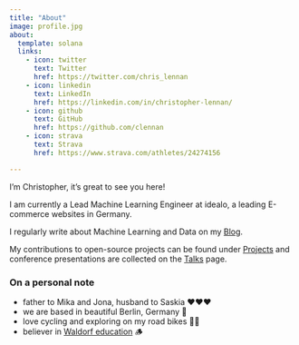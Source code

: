 ```yaml
---
title: "About"
image: profile.jpg
about:
  template: solana
  links:
    - icon: twitter
      text: Twitter
      href: https://twitter.com/chris_lennan
    - icon: linkedin
      text: LinkedIn
      href: https://linkedin.com/in/christopher-lennan/
    - icon: github
      text: GitHub
      href: https://github.com/clennan
    - icon: strava
      text: Strava
      href: https://www.strava.com/athletes/24274156

---
```


I'm Christopher, it's great to see you here!

I am currently a Lead Machine Learning Engineer at idealo, a leading E-commerce websites in Germany. 

I regularly write about Machine Learning and Data on my [Blog](./blog.html).

My contributions to open-source projects can be found under [Projects](./projects)
and conference presentations are collected on the [Talks](./talks) page.

### On a personal note
- father to Mika and Jona, husband to Saskia ❤️❤️❤️  
- we are based in beautiful Berlin, Germany 🐻  
- love cycling and exploring on my road bikes 🚴🏼  
- believer in [Waldorf education](https://en.wikipedia.org/wiki/Waldorf_education) 🪵